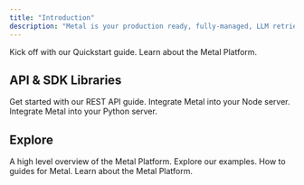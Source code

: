 ```yaml
---
title: "Introduction"
description: "Metal is your production ready, fully-managed, LLM retrieval engine. Transform your data into AI-ready embeddings."
---
```


<CardGroup>
  <Card title="Quickstart" icon="play" href="getting-started">
    Kick off with our Quickstart guide.
  </Card>
  <Card title="How Metal works" icon="rectangles-mixed" href="/learn-introduction">
    Learn about the Metal Platform.
  </Card>
</CardGroup>

## API & SDK Libraries

<Card title="API Endpoints" icon="globe" href="/rest-api">
  Get started with our REST API guide.
</Card>

<CardGroup>
  <Card title="Node.js SDK" icon="js" href="/api-reference/node">
    Integrate Metal into your Node server.
  </Card>
  <Card title="Python SDK" icon="python" href="/api-reference/python">
    Integrate Metal into your Python server.
  </Card>
</CardGroup>

## Explore

<CardGroup>
  <Card title="Concepts" icon="rectangles-mixed" href="/learn-introduction">
    A high level overview of the Metal Platform.
  </Card>
  <Card title="Examples" icon="code" href="examples/overview">
    Explore our examples.
  </Card>
    <Card title="Guides" icon="bars-staggered" href="/guides">
    How to guides for Metal.
  </Card>
    <Card title="Platform" icon="sitemap" href="/platform">
    Learn about the Metal Platform.
  </Card>
</CardGroup>
